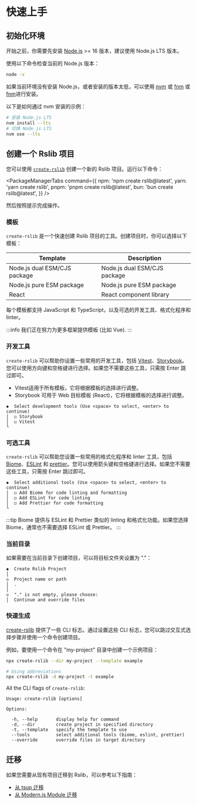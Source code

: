 # 快速上手

## 初始化环境

开始之前，你需要先安装 [Node.js](https://nodejs.org/) >= 16 版本，建议使用 Node.js LTS 版本。

使用以下命令检查当前的 Node.js 版本：

```bash
node -v
```

如果当前环境没有安装 Node.js，或者安装的版本太低，可以使用 [nvm](https://github.com/nvm-sh/nvm) 或 [fnm](https://github.com/nvm-sh/nvm) 或 [fnm](https:///github.com/Schniz/fnm)进行安装。

以下是如何通过 nvm 安装的示例：

```bash
# 安装 Node.js LTS
nvm install --lts
# 切换 Node.js LTS
nvm use --lts
```

## 创建一个 Rslib 项目

您可以使用 [`create-rslib`](https://www.npmjs.com/package/create-rslib) 创建一个新的 Rslib 项目。运行以下命令：


<PackageManagerTabs
  command={{
    npm: 'npm create rslib@latest',
    yarn: 'yarn create rslib',
    pnpm: 'pnpm create rslib@latest',
    bun: 'bun create rslib@latest',
  }}
/>

然后按照提示完成操作。

### 模板

`create-rslib` 是一个快速创建 Rslib 项目的工具。创建项目时，你可以选择以下模板：

| Template                     | Description                  |
| ---------------------------- | ---------------------------- |
| Node.js dual ESM/CJS package | Node.js dual ESM/CJS package |
| Node.js pure ESM package     | Node.js pure ESM package     |
| React                        | React component library      |

每个模板都支持 JavaScript 和 TypeScript，以及可选的开发工具、格式化程序和 linter。

:::info
我们正在努力为更多框架提供模板 (比如 Vue).
:::

### 开发工具

`create-rslib` 可以帮助你设置一些常用的开发工具，包括 [Vitest](https://vitest.dev/)、[Storybook](https://storybook.js.org/)。您可以使用方向键和空格键进行选择。如果您不需要这些工具，只需按 Enter 跳过即可。

- Vitest适用于所有模板，它将根据模板的选择进行调整。
- Storybook 可用于 Web 目标模板 (React)，它将根据模板的选择进行调整。

```text
◆  Select development tools (Use <space> to select, <enter> to continue)
│  ◻ Storybook
│  ◻ Vitest
└
```

### 可选工具

`create-rslib` 可以帮助您设置一些常用的格式化程序和 linter 工具，包括 [Biome](https://biomejs.dev/)、[ESLint](https://eslint.org/) 和 [prettier](https://prettier.io/)。您可以使用箭头键和空格键进行选择。如果您不需要这些工具，只需按 Enter 跳过即可。

```text
◆  Select additional tools (Use <space> to select, <enter> to continue)
│  ◻ Add Biome for code linting and formatting
│  ◻ Add ESLint for code linting
│  ◻ Add Prettier for code formatting
└
```

:::tip
Biome 提供与 ESLint 和 Prettier 类似的 linting 和格式化功能。如果您选择 Biome，通常也不需要选择 ESLint 或 Prettier。
:::

### 当前目录

如果需要在当前目录下创建项目，可以将目标文件夹设置为 "."：

```text
◆  Create Rslib Project
│
◇  Project name or path
│  .
│
◇  "." is not empty, please choose:
│  Continue and override files
```

### 快速生成

[create-rslib](https://www.npmjs.com/package/create-rslib) 提供了一些 CLI 标志。通过设置这些 CLI 标志，您可以跳过交互式选择步骤并使用一个命令创建项目。

例如，要使用一个命令在 "my-project" 目录中创建一个示例项目：

```bash
npx create-rslib --dir my-project --template example

# Using abbreviations
npx create-rslib -d my-project -t example
```

All the CLI flags of `create-rslib`:

```text
Usage: create-rslib [options]

Options:

  -h, --help       display help for command
  -d, --dir        create project in specified directory
  -t, --template   specify the template to use
  --tools          select additional tools (biome, eslint, prettier)
  --override       override files in target directory
```

## 迁移

如果您需要从现有项目迁移到 Rslib，可以参考以下指南：

- [从 tsup 迁移](/guide/migration/tsup)
- [从 Modern.js Module 迁移](/guide/migration/modernjs-module)


